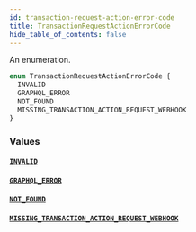 ```yaml
---
id: transaction-request-action-error-code
title: TransactionRequestActionErrorCode
hide_table_of_contents: false
---
```


An enumeration.

```graphql
enum TransactionRequestActionErrorCode {
  INVALID
  GRAPHQL_ERROR
  NOT_FOUND
  MISSING_TRANSACTION_ACTION_REQUEST_WEBHOOK
}
```

### Values

#### [`INVALID`](#)

#### [`GRAPHQL_ERROR`](#)

#### [`NOT_FOUND`](#)

#### [`MISSING_TRANSACTION_ACTION_REQUEST_WEBHOOK`](#)
